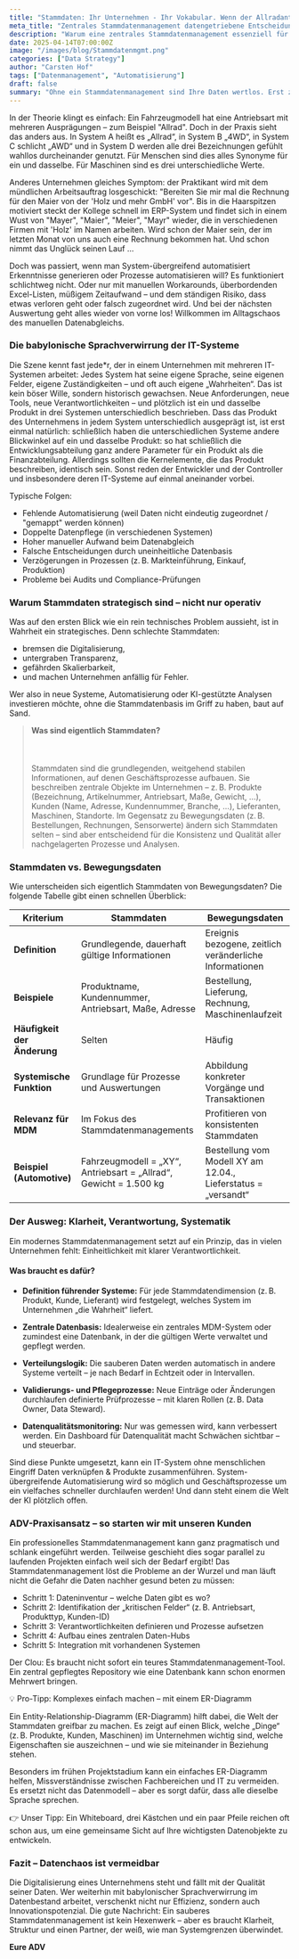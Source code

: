 ```yaml
---
title: "Stammdaten: Ihr Unternehmen - Ihr Vokabular. Wenn der Allradantrieb zum Stolperstein wird"
meta_title: "Zentrales Stammdatenmanagement datengetriebene Entscheidungen"
description: "Warum eine zentrales Stammdatenmanagement essenziell für Unternehmen ist – und wie es sich pragmatisch umsetzen lässt."
date: 2025-04-14T07:00:00Z
image: "/images/blog/Stammdatenmgmt.png"
categories: ["Data Strategy"]
author: "Carsten Hof"
tags: ["Datenmanagement", "Automatisierung"]
draft: false
summary: "Ohne ein Stammdatenmanagement sind Ihre Daten wertlos. Erst zentral gepflegte, unternehmensweit genutzte Stammdaten, erlauben es Zusammenhänge zu erkennen und datengetrieben Entscheidungen zu treffen."
---
```


In der Theorie klingt es einfach: Ein Fahrzeugmodell hat eine Antriebsart mit mehreren Ausprägungen – zum Beispiel "Allrad". Doch in der Praxis sieht das anders aus. In System A heißt es „Allrad“, in System B „4WD“, in System C schlicht „AWD“ und in System D werden alle drei Bezeichnungen gefühlt wahllos durcheinander genutzt. Für Menschen sind dies alles Synonyme für ein und dasselbe. Für Maschinen sind es drei unterschiedliche Werte.

Anderes Unternehmen gleiches Symptom: der Praktikant wird mit dem mündlichen Arbeitsauftrag losgeschickt: "Bereiten Sie mir mal die Rechnung für den Maier von der 'Holz und mehr GmbH' vor". Bis in die Haarspitzen motiviert steckt der Kollege schnell im ERP-System und findet sich in einem Wust von "Mayer", "Maier", "Meier", "Mayr" wieder, die in verschiedenen Firmen mit 'Holz' im Namen arbeiten. Wird schon der Maier sein, der im letzten Monat von uns auch eine Rechnung bekommen hat. Und schon nimmt das Unglück seinen Lauf ...

Doch was passiert, wenn man System-übergreifend automatisiert Erkenntnisse generieren oder Prozesse automatisieren will? Es funktioniert schlichtweg nicht. Oder nur mit manuellen Workarounds, überbordenden Excel-Listen, müßigem Zeitaufwand – und dem ständigen Risiko, dass etwas verloren geht oder falsch zugeordnet wird. Und bei der nächsten Auswertung geht alles wieder von vorne los! Willkommen im Alltagschaos des manuellen Datenabgleichs.

### Die babylonische Sprachverwirrung der IT-Systeme
Die Szene kennt fast jede*r, der in einem Unternehmen mit mehreren IT-Systemen arbeitet: Jedes System hat seine eigene Sprache, seine eigenen Felder, eigene Zuständigkeiten – und oft auch eigene „Wahrheiten“. Das ist kein böser Wille, sondern historisch gewachsen. Neue Anforderungen, neue Tools, neue Verantwortlichkeiten – und plötzlich ist ein und dasselbe Produkt in drei Systemen unterschiedlich beschrieben. Dass das Produkt des Unternehmens in jedem System unterschiedlich ausgeprägt ist, ist erst einmal natürlich: schließlich haben die unterschiedlichen Systeme andere Blickwinkel auf ein und dasselbe Produkt: so hat schließlich die Entwicklungsabteilung ganz andere Parameter für ein Produkt als die Finanzabteilung. Allerdings sollten die Kernelemente, die das Produkt beschreiben, identisch sein. Sonst reden der Entwickler und der Controller und insbesondere deren IT-Systeme auf einmal aneinander vorbei.

Typische Folgen:

- Fehlende Automatisierung (weil Daten nicht eindeutig zugeordnet / "gemappt" werden können)
- Doppelte Datenpflege (in verschiedenen Systemen)
- Hoher manueller Aufwand beim Datenabgleich
- Falsche Entscheidungen durch uneinheitliche Datenbasis
- Verzögerungen in Prozessen (z. B. Markteinführung, Einkauf, Produktion)
- Probleme bei Audits und Compliance-Prüfungen

### Warum Stammdaten strategisch sind – nicht nur operativ
Was auf den ersten Blick wie ein rein technisches Problem aussieht, ist in Wahrheit ein strategisches. Denn schlechte Stammdaten:

- bremsen die Digitalisierung,
- untergraben Transparenz,
- gefährden Skalierbarkeit,
- und machen Unternehmen anfällig für Fehler.

Wer also in neue Systeme, Automatisierung oder KI-gestützte Analysen investieren möchte, ohne die Stammdatenbasis im Griff zu haben, baut auf Sand.

> **Was sind eigentlich Stammdaten?** <br></br> <br></br>
  Stammdaten sind die grundlegenden, weitgehend stabilen Informationen, auf denen Geschäftsprozesse aufbauen. Sie        beschreiben zentrale Objekte im Unternehmen – z. B.  Produkte (Bezeichnung, Artikelnummer, Antriebsart, Maße, Gewicht, …), Kunden (Name, Adresse, Kundennummer, Branche, …), Lieferanten, Maschinen, Standorte.
  Im Gegensatz zu Bewegungsdaten (z. B. Bestellungen, Rechnungen, Sensorwerte) ändern sich Stammdaten selten – sind aber entscheidend für die Konsistenz und Qualität aller nachgelagerten Prozesse und Analysen.

### Stammdaten vs. Bewegungsdaten

Wie unterscheiden sich eigentlich Stammdaten von Bewegungsdaten? Die folgende Tabelle gibt einen schnellen Überblick:

| **Kriterium**              | **Stammdaten**                                                | **Bewegungsdaten**                                            |
|---------------------------|---------------------------------------------------------------|---------------------------------------------------------------|
| **Definition**            | Grundlegende, dauerhaft gültige Informationen                 | Ereignis bezogene, zeitlich veränderliche Informationen        |
| **Beispiele**             | Produktname, Kundennummer, Antriebsart, Maße, Adresse         | Bestellung, Lieferung, Rechnung, Maschinenlaufzeit            |
| **Häufigkeit der Änderung** | Selten                                                       | Häufig                                                        |
| **Systemische Funktion**  | Grundlage für Prozesse und Auswertungen                        | Abbildung konkreter Vorgänge und Transaktionen                |
| **Relevanz für MDM**      | Im Fokus des Stammdatenmanagements                             | Profitieren von konsistenten Stammdaten                       |
| **Beispiel (Automotive)** | Fahrzeugmodell = „XY“, Antriebsart = „Allrad“, Gewicht = 1.500 kg | Bestellung vom Modell XY am 12.04., Lieferstatus = „versandt“ |


### Der Ausweg: Klarheit, Verantwortung, Systematik
Ein modernes Stammdatenmanagement setzt auf ein Prinzip, das in vielen Unternehmen fehlt: Einheitlichkeit mit klarer Verantwortlichkeit.

#### Was braucht es dafür?
- **Definition führender Systeme:**
Für jede Stammdatendimension (z. B. Produkt, Kunde, Lieferant) wird festgelegt, welches System im Unternehmen „die Wahrheit“ liefert.

- **Zentrale Datenbasis:** Idealerweise ein zentrales MDM-System oder zumindest eine Datenbank, in der die gültigen Werte verwaltet und gepflegt werden.

- **Verteilungslogik:** Die sauberen Daten werden automatisch in andere Systeme verteilt – je nach Bedarf in Echtzeit oder in Intervallen.

- **Validierungs- und Pflegeprozesse:** Neue Einträge oder Änderungen durchlaufen definierte Prüfprozesse – mit klaren Rollen (z. B. Data Owner, Data Steward).

- **Datenqualitätsmonitoring:** Nur was gemessen wird, kann verbessert werden. Ein Dashboard für Datenqualität macht Schwächen sichtbar – und steuerbar.

Sind diese Punkte umgesetzt, kann ein IT-System ohne menschlichen Eingriff Daten verknüpfen & Produkte zusammenführen. System-übergreifende Automatisierung wird so möglich und Geschäftsprozesse um ein vielfaches schneller durchlaufen werden! Und dann steht einem die Welt der KI plötzlich offen.

### ADV-Praxisansatz – so starten wir mit unseren Kunden
Ein professionelles Stammdatenmanagement kann ganz pragmatisch und schlank eingeführt werden. Teilweise geschieht dies sogar parallel zu laufenden Projekten einfach weil sich der Bedarf ergibt! Das Stammdatenmanagement löst die Probleme an der Wurzel und man läuft nicht die Gefahr die Daten nachher gesund beten zu müssen:

- Schritt 1: Dateninventur – welche Daten gibt es wo?
- Schritt 2: Identifikation der „kritischen Felder“ (z. B. Antriebsart, Produkttyp, Kunden-ID)
- Schritt 3: Verantwortlichkeiten definieren und Prozesse aufsetzen
- Schritt 4: Aufbau eines zentralen Daten-Hubs
- Schritt 5: Integration mit vorhandenen Systemen

Der Clou: Es braucht nicht sofort ein teures Stammdatenmanagement-Tool. Ein zentral gepflegtes Repository wie eine Datenbank kann schon enormen Mehrwert bringen.

💡 Pro-Tipp: Komplexes einfach machen – mit einem ER-Diagramm

Ein Entity-Relationship-Diagramm (ER-Diagramm) hilft dabei, die Welt der Stammdaten greifbar zu machen. Es zeigt auf einen Blick, welche „Dinge“ (z. B. Produkte, Kunden, Maschinen) im Unternehmen wichtig sind, welche Eigenschaften sie auszeichnen – und wie sie miteinander in Beziehung stehen.

Besonders im frühen Projektstadium kann ein einfaches ER-Diagramm helfen, Missverständnisse zwischen Fachbereichen und IT zu vermeiden. Es ersetzt nicht das Datenmodell – aber es sorgt dafür, dass alle dieselbe Sprache sprechen.

👉 Unser Tipp: Ein Whiteboard, drei Kästchen und ein paar Pfeile reichen oft schon aus, um eine gemeinsame Sicht auf Ihre wichtigsten Datenobjekte zu entwickeln.


### Fazit – Datenchaos ist vermeidbar
Die Digitalisierung eines Unternehmens steht und fällt mit der Qualität seiner Daten. Wer weiterhin mit babylonischer Sprachverwirrung im Datenbestand arbeitet, verschenkt nicht nur Effizienz, sondern auch Innovationspotenzial. Die gute Nachricht: Ein sauberes Stammdatenmanagement ist kein Hexenwerk – aber es braucht Klarheit, Struktur und einen Partner, der weiß, wie man Systemgrenzen überwindet.

**Eure ADV**
